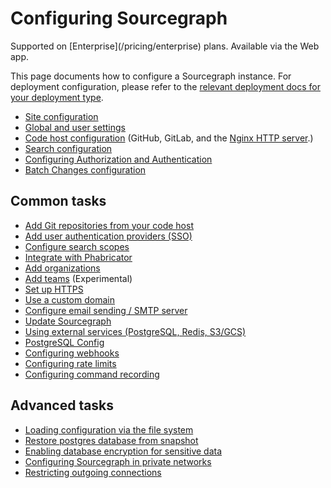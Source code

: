 # Configuring Sourcegraph

<TierCallout>
  Supported on [Enterprise](/pricing/enterprise) plans.
  <user>
    Available via the Web app.
  </user>
</TierCallout>

This page documents how to configure a Sourcegraph instance. For deployment configuration, please refer to the [relevant deployment docs for your deployment type](/admin/deploy/#deployment-types).

- [Site configuration](/admin/config/site_config)
- [Global and user settings](/admin/config/settings)
- [Code host configuration](/admin/code_hosts/) (GitHub, GitLab, and the [Nginx HTTP server](/admin/http_https_configuration).)
- [Search configuration](/admin/search)
- [Configuring Authorization and Authentication](/admin/config/authorization_and_authentication)
- [Batch Changes configuration](/admin/config/batch_changes)

## Common tasks

- [Add Git repositories from your code host](/admin/repo/add)
- [Add user authentication providers (SSO)](/admin/auth/)
- [Configure search scopes](/code-search/working/snippets)
- [Integrate with Phabricator](/integration/phabricator)
- [Add organizations](/admin/organizations)
- [Add teams](/admin/teams) (Experimental)
- [Set up HTTPS](/admin/http_https_configuration)
- [Use a custom domain](/admin/url)
- [Configure email sending / SMTP server](/admin/config/email)
- [Update Sourcegraph](/admin/updates/)
- [Using external services (PostgreSQL, Redis, S3/GCS)](/admin/external_services)
- [PostgreSQL Config](/admin/config/postgres-conf)
- [Configuring webhooks](/admin/config/webhooks/)
- [Configuring rate limits](/admin/code_hosts/rate_limits)
- [Configuring command recording](/admin/repo/recording)

## Advanced tasks

- [Loading configuration via the file system](/admin/config/advanced_config_file)
- [Restore postgres database from snapshot](/admin/config/restore/)
- [Enabling database encryption for sensitive data](/admin/config/encryption)
- [Configuring Sourcegraph in private networks](/admin/config/private-network)
- [Restricting outgoing connections](/admin/config/network-filtering)
